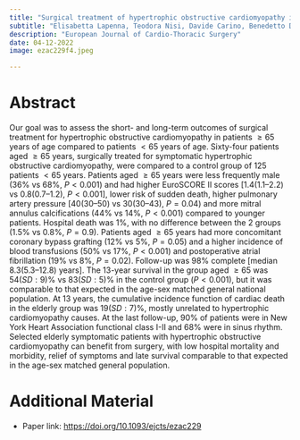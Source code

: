 ```yaml
---
title: "Surgical treatment of hypertrophic obstructive cardiomyopathy in relatively elderly patients: Short- and long-term outcomes"
subtitle: "Elisabetta Lapenna, Teodora Nisi, Davide Carino, Benedetto Del Forno, Stefania Ruggeri, Davide Schiavi, Roberta Meneghin, Roberto Macrì Demartino, Alessandro Castiglioni, Francesco Maisano, Ottavio Alfieri, Michele De Bonis"
description: "European Journal of Cardio-Thoracic Surgery"
date: 04-12-2022
image: ezac229f4.jpeg

---
```



# Abstract

Our goal was to assess the short- and long-term outcomes of surgical treatment for hypertrophic obstructive cardiomyopathy in patients $≥65$ years of age compared to patients $< 65$ years of age. Sixty-four patients aged $≥65$ years, surgically treated for symptomatic hypertrophic obstructive cardiomyopathy, were compared to a control group of $125$ patients $<65$ years. Patients aged $≥65$ years were less frequently male ($36\%$ vs $68\%$, $P<0.001$) and had higher EuroSCORE II scores [$1.4 (1.1–2.2)$ vs $0.8 (0.7–1.2)$, $P<0.001$], lower risk of sudden death, higher pulmonary artery pressure [$40 (30–50)$ vs $30 (30–43)$, $P=0.04$) and more mitral annulus calcifications ($44\%$ vs $14\%$, $P<0.001$) compared to younger patients.
Hospital death was $1\%$, with no difference between the 2 groups ($1.5\%$ vs $0.8\%$, $P=0.9$).
Patients aged $≥65$ years had more concomitant coronary bypass grafting ($12\%$ vs $5\%$, $P=0.05$) and a higher incidence of blood transfusions ($50\%$ vs $17\%$, $P<0.001$) and postoperative atrial fibrillation ($19\%$ vs $8\%$, $P=0.02$).
Follow-up was $98\%$ complete [median $8.3 (5.3–12.8)$ years]. The 13-year survival in the group aged $≥65$ was $54 (SD: 9) \%$ vs $83 (SD: 5) \%$ in the control group ($P<0.001$), but it was comparable to that expected in the age-sex matched general national population.
At 13 years, the cumulative incidence function of cardiac death in the elderly group was $19 (SD: 7)\%$, mostly unrelated to hypertrophic cardiomyopathy causes.
At the last follow-up, $90\%$ of patients were in New York Heart Association functional class I-II and $68\%$ were in sinus rhythm.
Selected elderly symptomatic patients with hypertrophic obstructive cardiomyopathy can benefit from surgery, with low hospital mortality and morbidity, relief of symptoms and late survival comparable to that expected in the age-sex matched general population.

# Additional Material

-   Paper link: <https://doi.org/10.1093/ejcts/ezac229>
